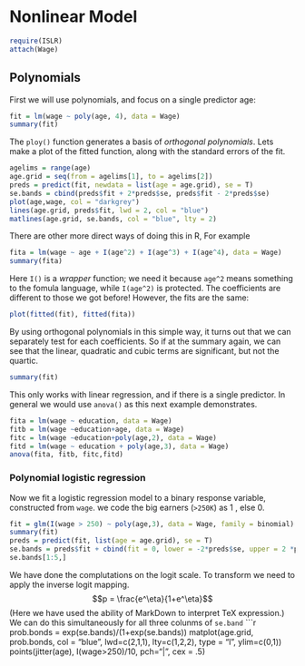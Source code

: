 Nonlinear Model 
========
```r
require(ISLR)
attach(Wage)
```

Polynomials 
------------
First we will use polynomials, and focus on a single predictor age:

```r
fit = lm(wage ~ poly(age, 4), data = Wage)
summary(fit)
```

The `ploy()` function generates a basis of *orthogonal polynomials*.
Lets make a plot of the fitted function, along with the standard errors of the fit.

```r
agelims = range(age)
age.grid = seq(from = agelims[1], to = agelims[2])
preds = predict(fit, newdata = list(age = age.grid), se = T)
se.bands = cbind(preds$fit + 2*preds$se, preds$fit - 2*preds$se)
plot(age,wage, col = "darkgrey")
lines(age.grid, preds$fit, lwd = 2, col = "blue")
matlines(age.grid, se.bands, col = "blue", lty = 2)

```

There are other more direct ways of doing this in R, For example
```r
fita = lm(wage ~ age + I(age^2) + I(age^3) + I(age^4), data = Wage)
summary(fita)
```
Here `I()` is a *wrapper* function; we need it because `age^2` means something to the fomula language, while `I(age^2)` is protected. The coefficients are different to those we got before! However, the fits are the same:
```r
plot(fitted(fit), fitted(fita))
```

By using orthogonal polynomials in this simple way, it turns out that we can separately test for each coefficients. So if at the summary again, we can see that the linear, quadratic and cubic terms are significant, but not the quartic.

```r
summary(fit)
```
This only works with linear regression, and if there is a single predictor. In general we would use `anova()` as this next example demonstrates.

```r
fita = lm(wage ~ education, data = Wage)
fitb = lm(wage ~education+age, data = Wage)
fitc = lm(wage ~education+poly(age,2), data = Wage)
fitd = lm(wage ~ education + poly(age,3), data = Wage)
anova(fita, fitb, fitc,fitd)
```

### Polynomial logistic regression

Now we fit a logistic regression model to a binary response variable,
constructed from `wage`. we code the big earners (`>250K`) as 1 , else 0.
```r
fit = glm(I(wage > 250) ~ poly(age,3), data = Wage, family = binomial)
summary(fit)
preds = predict(fit, list(age = age.grid), se = T)
se.bands = preds$fit + cbind(fit = 0, lower = -2*preds$se, upper = 2 *preds$se)
se.bands[1:5,]
```

We have done the complutations on the logit scale. To transform we need to apply the inverse logit mapping.
$$p = \frac{e^\eta}{1+e^\eta}$$
(Here we have used the ability of MarkDown to interpret TeX expression.)
We can do this simultaneously for all three colunms of `se.band`
```r
prob.bonds = exp(se.bands)/(1+exp(se.bands))
matplot(age.grid, prob.bonds, col = "blue", lwd=c(2,1,1), lty=c(1,2,2), type = "l", ylim=c(0,1))
points(jitter(age), I(wage>250)/10, pch="|", cex = .5)
